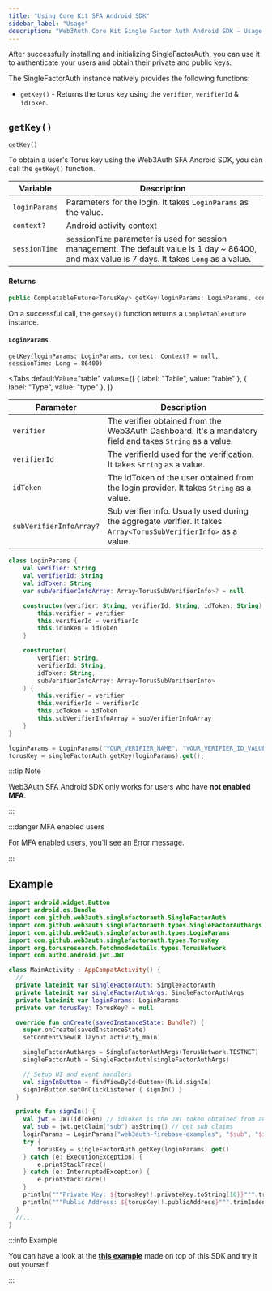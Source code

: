 ```yaml
---
title: "Using Core Kit SFA Android SDK"
sidebar_label: "Usage"
description: "Web3Auth Core Kit Single Factor Auth Android SDK - Usage | Documentation - Web3Auth"
---
```



After successfully installing and initializing SingleFactorAuth, you can use it to authenticate your
users and obtain their private and public keys.

The SingleFactorAuth instance natively provides the following functions:

- `getKey()` - Returns the torus key using the `verifier`, `verifierId` & `idToken`.

## `getKey()`

`getKey()`

To obtain a user's Torus key using the Web3Auth SFA Android SDK, you can call the `getKey()`
function.

| Variable      | Description                                                                                                                                      |
| ------------- | ------------------------------------------------------------------------------------------------------------------------------------------------ |
| `loginParams` | Parameters for the login. It takes `LoginParams` as the value.                                                                                   |
| `context?`    | Android activity context                                                                                                                         |
| `sessionTime` | `sessionTime` parameter is used for session management. The default value is 1 day ~ 86400, and max value is 7 days. It takes `Long` as a value. |

#### Returns

```kotlin
public CompletableFuture<TorusKey> getKey(loginParams: LoginParams, context: Context? = null, sessionTime: Long = 86400)`
```

On a successful call, the `getKey()` function returns a `CompletableFuture` instance.

#### `LoginParams`

`getKey(loginParams: LoginParams, context: Context? = null, sessionTime: Long = 86400)`

<Tabs
  defaultValue="table"
  values={[
    { label: "Table", value: "table" },
    { label: "Type", value: "type" },
  ]}
>

<TabItem value="table">

| Parameter               | Description                                                                                                       |
| ----------------------- | ----------------------------------------------------------------------------------------------------------------- |
| `verifier`              | The verifier obtained from the Web3Auth Dashboard. It's a mandatory field and takes `String` as a value.          |
| `verifierId`            | The verifierId used for the verification. It takes `String` as a value.                                           |
| `idToken`               | The idToken of the user obtained from the login provider. It takes `String` as a value.                           |
| `subVerifierInfoArray?` | Sub verifier info. Usually used during the aggregate verifier. It takes `Array<TorusSubVerifierInfo>` as a value. |

</TabItem>

<TabItem value="type">

```kotlin
class LoginParams {
    val verifier: String
    val verifierId: String
    val idToken: String
    var subVerifierInfoArray: Array<TorusSubVerifierInfo>? = null

    constructor(verifier: String, verifierId: String, idToken: String) {
        this.verifier = verifier
        this.verifierId = verifierId
        this.idToken = idToken
    }

    constructor(
        verifier: String,
        verifierId: String,
        idToken: String,
        subVerifierInfoArray: Array<TorusSubVerifierInfo>
    ) {
        this.verifier = verifier
        this.verifierId = verifierId
        this.idToken = idToken
        this.subVerifierInfoArray = subVerifierInfoArray
    }
}
```

</TabItem>

</Tabs>

```kotlin title="Usage"
loginParams = LoginParams("YOUR_VERIFIER_NAME", "YOUR_VERIFIER_ID_VALUE", "YOUR_ID_TOKEN");
torusKey = singleFactorAuth.getKey(loginParams).get();
```

:::tip Note

Web3Auth SFA Android SDK only works for users who have **not enabled MFA**.

:::

:::danger MFA enabled users

For MFA enabled users, you'll see an Error message.

:::

## Example

```kotlin
import android.widget.Button
import android.os.Bundle
import com.github.web3auth.singlefactorauth.SingleFactorAuth
import com.github.web3auth.singlefactorauth.types.SingleFactorAuthArgs
import com.github.web3auth.singlefactorauth.types.LoginParams
import com.github.web3auth.singlefactorauth.types.TorusKey
import org.torusresearch.fetchnodedetails.types.TorusNetwork
import com.auth0.android.jwt.JWT

class MainActivity : AppCompatActivity() {
  // ...
  private lateinit var singleFactorAuth: SingleFactorAuth
  private lateinit var singleFactorAuthArgs: SingleFactorAuthArgs
  private lateinit var loginParams: LoginParams
  private var torusKey: TorusKey? = null

  override fun onCreate(savedInstanceState: Bundle?) {
    super.onCreate(savedInstanceState)
    setContentView(R.layout.activity_main)

    singleFactorAuthArgs = SingleFactorAuthArgs(TorusNetwork.TESTNET)
    singleFactorAuth = SingleFactorAuth(singleFactorAuthArgs)

    // Setup UI and event handlers
    val signInButton = findViewById<Button>(R.id.signIn)
    signInButton.setOnClickListener { signIn() }
  }

  private fun signIn() {
    val jwt = JWT(idToken) // idToken is the JWT token obtained from auth provider or your custom JWT provider
    val sub = jwt.getClaim("sub").asString() // get sub claims
    loginParams = LoginParams("web3auth-firebase-examples", "$sub", "$idToken")
    try {
        torusKey = singleFactorAuth.getKey(loginParams).get()
    } catch (e: ExecutionException) {
        e.printStackTrace()
    } catch (e: InterruptedException) {
        e.printStackTrace()
    }
    println("""Private Key: ${torusKey!!.privateKey.toString(16)}""".trimIndent())
    println("""Public Address: ${torusKey!!.publicAddress}""".trimIndent())
  }
  //...
}
```

:::info Example

You can have a look at the
**[this example](/examples?product=Core+Kit&sdk=Single+Factor+Auth+Android+SDK)** made on top of
this SDK and try it out yourself.

:::
